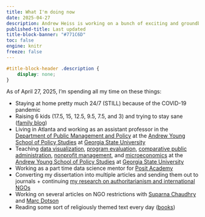```yaml
---
title: What I'm doing now
date: 2025-04-27
description: Andrew Heiss is working on a bunch of exciting and groundbreaking projects
published-title: Last updated
title-block-banner: "#771C6D"
toc: false
engine: knitr
freeze: false
---
```


```css
#title-block-header .description {
    display: none;
}
```

As of April 27, 2025, I'm spending all my time on these things:

- Staying at home pretty much 24/7 (STILL) because of the COVID-19 pandemic
- Raising 6 kids (17.5, 15, 12.5, 9.5, 7.5, and 3) and trying to stay sane ([family blog](http://www.heissatopia.com/))
- Living in Atlanta and working as an assistant professor in the [Department of Public Management and Policy](https://aysps.gsu.edu/public-management-policy/) at the [Andrew Young School of Policy Studies](https://aysps.gsu.edu/) at [Georgia State University](https://www.gsu.edu/)
- Teaching [data visualization](https://datavizsp25.classes.andrewheiss.com/), [program evaluation](https://evalsp25.classes.andrewheiss.com/), [comparative public administration](https://compaf24.classes.andrewheiss.com/), [nonprofit management](https://nonprofitf22.classes.andrewheiss.com), and [microeconomics](https://econs24.classes.andrewheiss.com/) at the [Andrew Young School of Policy Studies](https://aysps.gsu.edu/) at [Georgia State University](https://www.gsu.edu/)
- Working as a part time data science mentor for [Posit Academy](https://posit.co/products/enterprise/academy/)
- Converting my dissertation into multiple articles and sending them out to journals + continuing [my research on authoritarianism and international NGOs](https://www.ingoresearch.org/)
- Working on several articles on NGO restrictions with [Suparna Chaudhry](http://www.suparnachaudhry.com/) and [Marc Dotson](https://marriottschool.byu.edu/directory/details?id=50683)
- Reading some sort of religiously themed text every day ([books](https://www.goodreads.com/review/list/2733632-andrew-heiss?shelf=religious))
